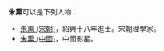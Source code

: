 '''朱熏'''可以是下列人物：
* [[朱熏_(宋朝)|朱熏 (宋朝)]]，紹興十八年進士。宋朝理學家。
* [[朱熏_(中國)|朱熏 (中國)]]，中國影星。

{{disambig|X熏|Cat=二字朱姓人名消歧义}}